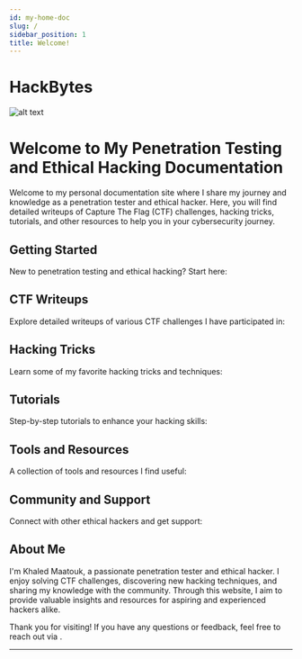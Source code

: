 ```yaml
---
id: my-home-doc
slug: /
sidebar_position: 1
title: Welcome!
--- 
```


# HackBytes

![alt text](./HackBytesAnimation%20.gif)

# Welcome to My Penetration Testing and Ethical Hacking Documentation

Welcome to my personal documentation site where I share my journey and knowledge as a penetration tester and ethical hacker. Here, you will find detailed writeups of Capture The Flag (CTF) challenges, hacking tricks, tutorials, and other resources to help you in your cybersecurity journey.

## Getting Started

New to penetration testing and ethical hacking? Start here:



## CTF Writeups

Explore detailed writeups of various CTF challenges I have participated in:



## Hacking Tricks

Learn some of my favorite hacking tricks and techniques:


## Tutorials

Step-by-step tutorials to enhance your hacking skills:

## Tools and Resources

A collection of tools and resources I find useful:


## Community and Support

Connect with other ethical hackers and get support:



## About Me

I'm Khaled Maatouk, a passionate penetration tester and ethical hacker. I enjoy solving CTF challenges, discovering new hacking techniques, and sharing my knowledge with the community. Through this website, I aim to provide valuable insights and resources for aspiring and experienced hackers alike.

Thank you for visiting! If you have any questions or feedback, feel free to reach out via .

---
